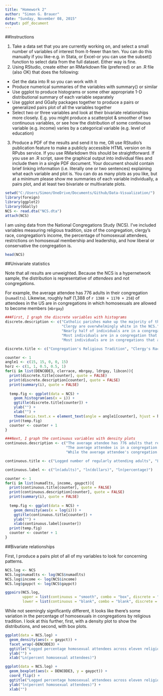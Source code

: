 ```yaml
---
title: "Homework 2"
author: "Simon G. Brauer"
date: "Sunday, November 08, 2015"
output: pdf_document
---
```


##Instructions

1. Take a data set that you are currently working on, and select a small number of variables of interest from it-fewer than ten. You can do this manually if you like-e.g. in Stata, or Excel-or you can use the subset() function to select data from the full dataset. Either way is fine.
2. Using RStudio, create either an RMarkdown file (preferred) or an .R file (also OK) that does the following:
- Get the data into R so you can work with it
- Produce numerical summaries of the variables with summary() or similar
- Use ggplot to produce histograms or some other appropriate 1-D distributional summary of each variable separately
- Use ggplot and GGally packages together to produce a pairs or generalized pairs plot of all the variables together
- Select two or three variables and look at their bivariate relationships more closely. E.g. you might produce a scatterplot & smoother of two continuous variables, or see how the distribution of some continuous variable (e.g. income) varies by a categorical variable (e.g. level of education) 
3. Produce a PDF of the results and send it to me, OR use RStudio's publication feature to make a publicly accessible HTML version on its RPubs service. If you use RMarkdown this should be straightforward. If you use an .R script, save the graphical output into individual files and include them in a single PDF document. Your document should contain brief linking information (i.e. literally one or two sentences) explaining what each variable and plot is. You can do as many plots as you like, but at a minimum please show me summaries of each variable individually, a pairs plot, and at least two bivariate or multivariate plots.

```r
setwd("C:/Users/Simon/OneDrive/Documents/Github/Data-Visualization/")
library(foreign)
library(ggplot2)
library(GGally)
NCS <- read.dta("NCS.dta")
attach(NCS)
```

I am using data from the National Congregations Study (NCS). I've included variables measuring religious tradition, size of the congregation, clergy's race, congregation's income, the percentage of homosexual attendees, restrictions on homosexual membership and leadership, and how liberal or conservative the congregation is.

```r
head(NCS)
```

##Univariate statistics

Note that all results are unweighted. Because the NCS is a hypernetwork sample, the distribution is representative of *attendees* and not congregations.

For example, the average attendee has 776 adults in their congregation (`numadlts`). Likewise, roughly half (1,388 of `r 1388 + 1170 + 258`) of attendees in the US are in congregations in which homosexuals are allowed to become members (`mbrgay`)

```r
###First, I graph the discrete variables with histograms
discrete.description <- c("Catholic parishes make up the majority of the NCS data, followed by Baptists. No other group has more than 500 congregations represented.",
                          "Clergy are overwhelmingly white in the NCS.",
                          "Nearly half of individuals are in a congregation that allows homosexual members.",
                          "Most individuals are in a congregation that restricts homosexuals from becoming leaders.",
                          "Most individuals are in congregations that are conservative or moderate. Relatively few are in liberal congregations.")

discrete.title <- c("Congregation's Religious Tradition", "Clergy's Race", "Congregation Allows Homosexual Members", "Congregation Allows Homosexual Leaders", "Congregation's Political Position")
```

```r
counter <- 1
angle1 <- c(15, 15, 0, 0, 15)
horz <- c(1, 1, 0.5, 0.5, 1)
for(i in list(DENCODE3, clerrace, mbrgay, ldrgay, libcon)){
  print(discrete.title[counter], quote = FALSE)
  print(discrete.description[counter], quote = FALSE)
  print(summary(i), quote = FALSE)
  
  temp.fig <- ggplot(data = NCS) + 
    geom_histogram(aes(x = i)) +
    ggtitle(discrete.title[counter]) + 
    ylab("") +
    xlab("") +
    theme(axis.text.x = element_text(angle = angle1[counter], hjust = horz[counter]))
  print(temp.fig)
  counter <- counter + 1
}
```

```r
###Next, I graph the continuous variables with density plots
continuous.description <- c("The average atendee has 776 adults that regularly attend their congregation. The median attendee has 250, indicating that the distribution is highly right-skewed.",
                            "The average attendee is in a congregation that brings in just under $1,000,000 a year, though the median attendee is in a congregation that brings in $300,000",
                            "While the average attendee's congregation is 1.4% made up of homosexual members, the median is 0, indicating that most attendees have no homosexual members in their congregation, or at least that the respondent did not know of or chose not to report any.")

continuous.title <- c("Logged number of regularly attending adults", "Logged total income", "Logged percentage attendees that are homosexual")

continuous.label <- c("ln(adults)", "ln(dollars)", "ln(percentage)")
```

```r
counter <- 1
for(i in list(numadlts, income, gaypct)){
  print(continuous.title[counter], quote = FALSE)
  print(continuous.description[counter], quote = FALSE)
  print(summary(i), quote = FALSE)
  
  temp.fig <- ggplot(data = NCS) + 
    geom_density(aes(x = log(i))) +
    ggtitle(continuous.title[counter]) + 
    ylab("") +
    xlab(continuous.label[counter])
  print(temp.fig)
  counter <- counter + 1
}
```

##Bivariate relationships

First, I produce a pairs plot of all of my variables to look for concerning patterns. 

```r
NCS.log <- NCS
NCS.log$numadlts <- log(NCS$numadlts)
NCS.log$income <- log(NCS$income)
NCS.log$gaypct <- log(NCS$gaypct)

ggpairs(NCS.log, 
        upper = list(continuous = "smooth", combo = "box", discrete = "facetbar"),
        lower = list(continuous = "blank", combo = "blank", discrete = "blank"))
```

While not seemingly significantly different, it looks like there's some variation in the percentage of homosexuals in congregations by religious tradition. I look at this further, first, with a density plot to show the distributions, and second, with box plots.

```r
ggplot(data = NCS.log) + 
  geom_density(aes(x = gaypct)) + 
  facet_wrap(~DENCODE3) +
  ggtitle("Logged percentage homosexual attendees across eleven religious traditions") +
  ylab("") +
  xlab("Ln(percent homosexual attendees)")

ggplot(data = NCS.log) + 
  geom_boxplot(aes(x = DENCODE3, y = gaypct)) + 
  coord_flip() +
  ggtitle("Logged percentage homosexual attendees across eleven religious traditions") +
  ylab("ln(percent homosexual attendees)") +
  xlab("")
```

